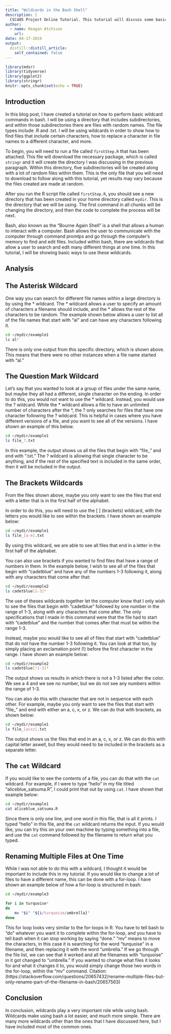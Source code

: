 ```yaml
---
title: "Wildcards in the Bash Shell"
description: |
  CSC405 Project Online Tutorial. This tutorial will discuss some basic wildcard     commands to use when you are using a large amount of files at one time.
author:
  - name: Reagan Atchison
    url: 
date: 04-17-2019
output:
  distill::distill_article:
    self_contained: false
---
```


```r
library(mdsr)
library(tidyverse)
library(ggplot2)
library(stringr)
knitr::opts_chunk$set(echo = TRUE)
```

## Introduction

In this blog post, I have created a tutorial on how to perform basic wildcard commands in bash. I will be using a directory that includes subdirectories, and within those subdirectories there are files with random names. The file types include .R and .txt. I will be using wildcards in order to show how to find files that include certain characters, how to replace a character in file names to a different character, and more.

To begin, you will need to run a file called `firstStep.R` that has been attached. This file will download the necessary package, which is called `stringr` and it will create the directory I was discussing in the previous paragraph. Within this directory, five subdirectories will be created along with a lot of random files within them. This is the only file that you will need to download to follow along with this tutorial, yet results may vary because the files created are made at random. 

After you run the R script file called `firstStep.R`, you should see a new directory that has been created in your home directory called `mydir`. This is the directory that we will be using. The first command in all chunks will be changing the directory, and then the code to complete the process will be next.

Bash, also known as the "Bourne Again Shell" is a shell that allows a human to interact with a computer. Bash allows the user to communicate with the computer through command promtps and go through the computer's memory to find and edit files. Included within bash, there are wildcards that allow a user to search and edit many different things at one time. In this tutorial, I will be showing basic ways to use these wildcards.  

## Analysis

## The Asterisk Wildcard

One way you can search for different file names within a large directory is by using the * wildcard. The * wildcard allows a user to specify an amount of characters a filename should include, and the * allows the rest of the characters to be random. The example shown below allows a user to list all of the file names that start with "al" and can have any characters following it.

```bash
cd ~/mydir/example1
ls al*
```

There is only one output from this specific directory, which is shown above. This means that there were no other instances when a file name started with "al."

## The Question Mark Wildcard

Let's say that you wanted to look at a group of files under the same name, but maybe they all had a different, single character on the ending. In order to do this, you would not want to use the * wildcard. Instead, you would use the ? wildcard. While the * wildcard allows a file to have an unlimited number of characters after the *, the ? only searches for files that have one character following the ? wildcard. This is helpful in cases where you have different versions of a file, and you want to see all of the versions. I have shown an example of this below.

```bash
cd ~/mydir/example1
ls file_?.txt
```

In this example, the output shows us all the files that begin with "file_" and end with ".txt." The ? wildcard is allowing that single character to be anything, and if the rest of the specified text is included in the same order, then it will be included in the output.

## The Brackets Wildcards

From the files shown above, maybe you only want to see the files that end with a letter that is in the first half of the alphabet. 

In order to do this, you will need to use the [ ] (brackets) wildcard, with the letters you would like to see within the brackets. I have shown an example below:

```bash
cd ~/mydir/example1
ls file_[a-m].txt
```

By using this wildcard, we are able to see all files that end in a letter in the first half of the alphabet.

You can also use brackets if you wanted to find files that have a range of numbers in them. In the example below, I wish to see all of the files that begin with "cadetblue" and have any of the numbers 1-3 following it, along with any characters that come after that:

```bash
cd ~/mydir/example2
ls cadetblue[1-3]*
```

The use of theses wildcards together let the computer know that I only wish to see the files that begin with "cadetblue" followed by one number in the range of 1-3, along with any characters that come after. The only specifications that I made in this command were that the file had to start with "cadetblue" and the number that comes after that must be within the range 1-3.

Instead, maybe you would like to see all of files that start with "cadetblue" that do not have the number 1-3 following it. You can look at that too, by simply placing an exclamation point (!) before the first character in the range. I have shown an example below:

```bash
cd ~/mydir/example2
ls cadetblue[!1-3]*
```

The output shows us results in which there is not a 1-3 listed after the color. We see a 4 and we see no number, but we do not see any numbers within the range of 1-3.

You can also do this with character that are not in sequence with each other. For example, maybe you only want to see the files that start with "file_" and end with either an a, c, x, or z. We can do that with brackets, as shown below:

```bash
cd ~/mydir/example1
ls file_[acxz].txt
```

The output shows us the files that end in an a, c, x, or z. We can do this with capital letter aswell, but they would need to be included in the brackets as a separate letter.

## The `cat` Wildcard

If you would like to see the contents of a file, you can do that with the `cat` wildcard. For example, if I were to type "hello" in my file titled "aliceblue_satsuma.R", I could print that out by using `cat`. I have shown that example below:

```bash
cd ~/mydir/example1
cat aliceblue_satsuma.R
```

Since there is only one line, and one word in this file, that is all it prints. I typed "hello" in this file, and the `cat` wildcard returns the input. If you would like, you can try this on your own machine by typing something into a file, and use the `cat` command followed by the filename to return what you typed. 

## Renaming Multiple Files at One Time

While I was not able to do this with a wildcard, I thought it would be important to include this in my tutorial. If you would like to change a lot of files to have a different name, this can be done with a for-loop. I have shown an example below of how a for-loop is structured in bash:

```bash
cd ~/mydir/example3

for i in turquoise*
do
    mv "$i" "${i/turquoise/umbrella}"
done
```

This for loop looks very similar to the for-loops in R. You have to tell bash to  "do" whatever you want it to complete within the for-loop, and you have to tell bash when it can stop working by saying "done." "mv" means to move the characters, in this case it is searching for the word "turquoise" in a filename, and then replacing it with the word "umbrella." If we go through the file list, we can see that it worked and all the filenames with "turquoise" in it got changed to "umbrella." If you wanted to change what files it looks for and what it changes it to, you would simply change those two words in the for-loop, within the "mv" command. 
Citation:(https://stackoverflow.com/questions/20657432/rename-multiple-files-but-only-rename-part-of-the-filename-in-bash/20657563)



## Conclusion

In conclusion, wildcards play a very important role while using bash. Wildcards make using bash a lot easier, and much more simple. There are many more wildcards other than the ones that I have discussed here, but I have included most of the common ones.